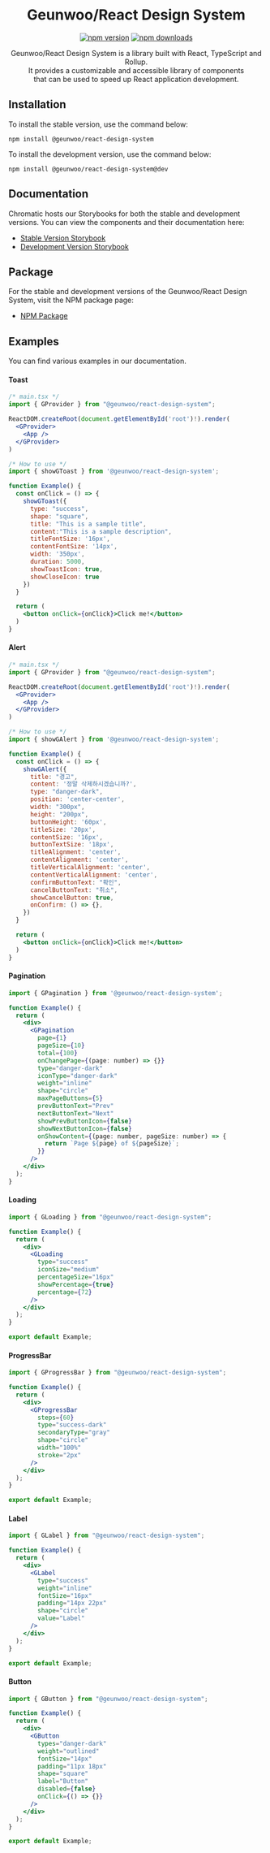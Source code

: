 
<Meta title="About/Introduction" />

<div align="center">

# Geunwoo/React Design System

[![npm version](https://img.shields.io/npm/v/@geunwoo/react-design-system.svg?style=flat-square)](https://www.npmjs.com/package/@geunwoo/react-design-system)
[![npm downloads](https://img.shields.io/npm/dm/@geunwoo/react-design-system.svg?style=flat-square)](https://npm-stat.com/charts.html?package=@geunwoo/react-design-system)

Geunwoo/React Design System is a library built with React, TypeScript and Rollup. <br />
It provides a customizable and accessible library of components <br />
that can be used to speed up React application development.

</div>

## Installation

To install the stable version, use the command below:

```
npm install @geunwoo/react-design-system
```

To install the development version, use the command below:

```
npm install @geunwoo/react-design-system@dev
```

## Documentation

Chromatic hosts our Storybooks for both the stable and development versions. You can view the components and their documentation here:

- [Stable Version Storybook](https://main--64945a5460facec38f6ccd6b.chromatic.com)
- [Development Version Storybook](https://dev--64945a5460facec38f6ccd6b.chromatic.com) 

## Package

For the stable and development versions of the Geunwoo/React Design System, visit the NPM package page:

- [NPM Package](https://www.npmjs.com/package/@geunwoo/react-design-system)

## Examples

You can find various examples in our documentation.

#### Toast

```jsx
/* main.tsx */
import { GProvider } from "@geunwoo/react-design-system";

ReactDOM.createRoot(document.getElementById('root')!).render(  
  <GProvider>
    <App />
  </GProvider>            
)

/* How to use */
import { showGToast } from '@geunwoo/react-design-system';

function Example() {
  const onClick = () => {
    showGToast({ 
      type: "success",
      shape: "square",
      title: "This is a sample title",
      content:"This is a sample description",
      titleFontSize: '16px',
      contentFontSize: '14px',
      width: '350px',
      duration: 5000,
      showToastIcon: true,
      showCloseIcon: true
    })
  }

  return (          
    <button onClick={onClick}>Click me!</button>
  )
}
```

#### Alert

```jsx
/* main.tsx */
import { GProvider } from "@geunwoo/react-design-system";

ReactDOM.createRoot(document.getElementById('root')!).render(  
  <GProvider>
    <App />
  </GProvider>            
)

/* How to use */
import { showGAlert } from '@geunwoo/react-design-system';

function Example() {
  const onClick = () => {
    showGAlert({
      title: "경고",
      content: '정말 삭제하시겠습니까?',     
      type: "danger-dark",
      position: 'center-center',
      width: "300px",
      height: "200px",
      buttonHeight: '60px',
      titleSize: '20px',
      contentSize: '16px',
      buttonTextSize: '18px',
      titleAlignment: 'center',
      contentAlignment: 'center',
      titleVerticalAlignment: 'center',
      contentVerticalAlignment: 'center',
      confirmButtonText: "확인",      
      cancelButtonText: "취소",
      showCancelButton: true,
      onConfirm: () => {},
    })
  }

  return (          
    <button onClick={onClick}>Click me!</button>    
  )
}
```

#### Pagination

```jsx
import { GPagination } from '@geunwoo/react-design-system';

function Example() {
  return (
    <div>
      <GPagination
        page={1}
        pageSize={10}
        total={100}
        onChangePage={(page: number) => {}}
        type="danger-dark"
        iconType="danger-dark"
        weight="inline"
        shape="circle"
        maxPageButtons={5}
        prevButtonText="Prev"
        nextButtonText="Next"
        showPrevButtonIcon={false}
        showNextButtonIcon={false}
        onShowContent={(page: number, pageSize: number) => {
          return `Page ${page} of ${pageSize}`;
        }}
      />
    </div>
  );
}
```

#### Loading

```jsx
import { GLoading } from "@geunwoo/react-design-system";

function Example() {
  return (
    <div>
      <GLoading        
        type="success"
        iconSize="medium"
        percentageSize="16px"
        showPercentage={true}
        percentage={72}
      />
    </div>
  );
}

export default Example;
```

#### ProgressBar

```jsx
import { GProgressBar } from "@geunwoo/react-design-system";

function Example() {
  return (
    <div>
      <GProgressBar
        steps={60}
        type="success-dark"
        secondaryType="gray"
        shape="circle"
        width="100%"
        stroke="2px"        
      />
    </div>
  );
}

export default Example;
```

#### Label

```jsx
import { GLabel } from "@geunwoo/react-design-system";

function Example() {
  return (
    <div>
      <GLabel
        type="success"
        weight="inline"
        fontSize="16px"
        padding="14px 22px"
        shape="circle"
        value="Label"
      />
    </div>
  );
}

export default Example;
```

#### Button

```jsx
import { GButton } from "@geunwoo/react-design-system";

function Example() {
  return (
    <div>
      <GButton
        types="danger-dark"
        weight="outlined"
        fontSize="14px"
        padding="11px 18px"
        shape="square"
        label="Button"
        disabled={false}
        onClick={() => {}}
      />
    </div>
  );
}

export default Example;
```
